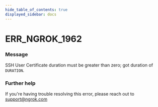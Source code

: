 ```yaml
---
hide_table_of_contents: true
displayed_sidebar: docs
---
```



# ERR_NGROK_1962

### Message

SSH User Certificate duration must be greater than zero; got duration of `DURATION`.

<ErrorDetails error="err_ngrok_1962" />

### Further help

If you're having trouble resolving this error, please reach out to [support@ngrok.com](mailto:support@ngrok.com?subject=Help%20with%20ERR_NGROK_1962)

